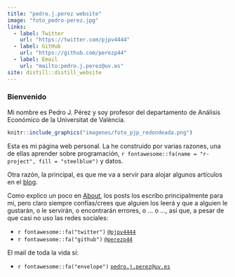 ```yaml
---
title: "pedro.j.perez website"
image: "foto_pedro-perez.jpg"
links:
  - label: Twitter
    url: "https://twitter.com/pjpv4444"
  - label: GitHub
    url: "https://github.com/perezp44"
  - label: Email
    url: "mailto:pedro.j.perez@uv.es"
site: distill::distill_website
---
```


### Bienvenido

Mi nombre es Pedro J. Pérez y soy profesor del departamento de Análisis Económico de la Universitat de València. 

<aside>
```r
knitr::include_graphics("imagenes/foto_pjp_redondeada.png")
```
</aside>

Esta es mi página web personal. La he construido por varias razones, una de ellas aprender sobre programación, `r fontawesome::fa(name = "r-project", fill = "steelblue")` y datos. 

Otra razón, la principal, es que me va a servir para alojar algunos artículos en el [blog](01_blog.html). 



Como explico un poco en [About](03_about.html), los posts los escribo principalmente para mi, pero claro siempre confías/crees que alguien los leerá y que a alguien le gustarán, o le servirán, o encontrarán errores, o ... o ..., así que, a pesar de que casi no uso las redes sociales:

  
  - `r fontawesome::fa("twitter")` [`@pjpv4444`](https://twitter.com/pjpv4444)
  - `r fontawesome::fa("github")` [`@perezp44`](https://github.com/perezp44)
  
El mail de toda la vida sí:

  - `r fontawesome::fa("envelope")` [`pedro.j.perez@uv.es`](mailto:pedro.j.perez@uv.es)

